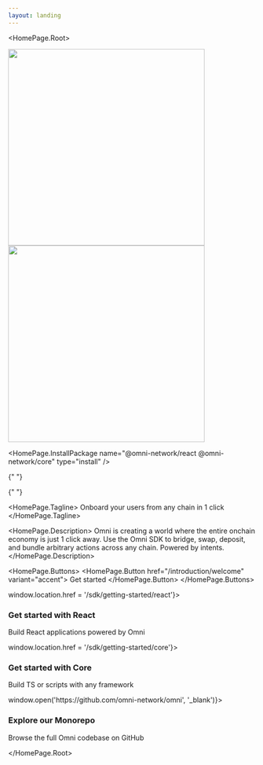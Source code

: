 ```yaml
---
layout: landing
---
```



<HomePage.Root>

  <img src="/img/Omni_Lockup_Light.svg" className="logo-light" width="400" />
  <img src="/img/Omni_Lockup_Dark.svg" className="logo-dark" width="400" />

  <HomePage.InstallPackage name="@omni-network/react @omni-network/core" type="install" />

{" "}

{" "}

<HomePage.Tagline>
  Onboard your users from any chain in 1 click
</HomePage.Tagline>

<HomePage.Description>
  Omni is creating a world where the entire onchain economy is just 1 click away. Use the Omni SDK to bridge, swap, deposit, and bundle arbitrary actions across any chain. Powered by intents.
</HomePage.Description>

<HomePage.Buttons>
  <HomePage.Button href="/introduction/welcome" variant="accent">
    Get started
  </HomePage.Button>
</HomePage.Buttons>

<div className="feature-card">
  <div className="feature-card-item" onClick={() => window.location.href = '/sdk/getting-started/react'}>
    <h3 className="feature-card-title">Get started with React</h3>
    <p className="feature-card-description">Build React applications powered by Omni</p>
  </div>

  <div className="feature-card-item" onClick={() => window.location.href = '/sdk/getting-started/core'}>
    <h3 className="feature-card-title">Get started with Core</h3>
    <p className="feature-card-description">Build TS or scripts with any framework</p>
  </div>

  <div className="feature-card-item" onClick={() => window.open('https://github.com/omni-network/omni', '_blank')}>
    <h3 className="feature-card-title">Explore our Monorepo</h3>
    <p className="feature-card-description">Browse the full Omni codebase on GitHub</p>
  </div>
</div>

</HomePage.Root>
